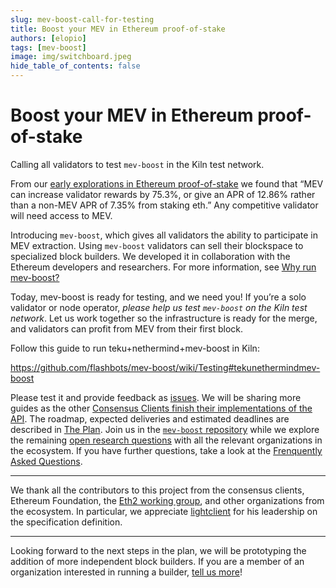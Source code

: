 ```yaml
---
slug: mev-boost-call-for-testing
title: Boost your MEV in Ethereum proof-of-stake
authors: [elopio]
tags: [mev-boost]
image: img/switchboard.jpeg
hide_table_of_contents: false
---
```


# Boost your MEV in Ethereum proof-of-stake

Calling all validators to test `mev-boost` in the Kiln test network.

<!--truncate-->

From our [early explorations in Ethereum proof-of-stake](https://writings.flashbots.net/research/mev-eth2) we found that “MEV can increase validator rewards by 75.3%, or give an APR of 12.86% rather than a non-MEV APR of 7.35% from staking eth.” Any competitive validator will need access to MEV.

Introducing `mev-boost`, which gives all validators the ability to participate in MEV extraction. Using `mev-boost` validators can sell their blockspace to specialized block builders. We developed it in collaboration with the Ethereum developers and researchers. For more information, see [Why run mev-boost?](https://writings.flashbots.net/writings/why-run-mevboost/)

Today, mev-boost is ready for testing, and we need you! If you’re a solo validator or node operator, *please help us test `mev-boost` on the Kiln test network*. Let us work together so the infrastructure is ready for the merge, and validators can profit from MEV from their first block.

Follow this guide to run teku+nethermind+mev-boost in Kiln:

https://github.com/flashbots/mev-boost/wiki/Testing#tekunethermindmev-boost

Please test it and provide feedback as [issues](https://github.com/flashbots/mev-boost/issues). We will be sharing more guides as the other [Consensus Clients finish their implementations of the API](https://github.com/flashbots/mev-boost#consensus-clients-implementation-status). The roadmap, expected deliveries and estimated deadlines are described in [The Plan](https://github.com/flashbots/mev-boost/wiki/The-Plan-(tm)). Join us in the [`mev-boost` repository](https://github.com/flashbots/mev-boost/) while we explore the remaining [open research questions](https://github.com/flashbots/mev-boost/wiki/Research#open-questions) with all the relevant organizations in the ecosystem. If you have further questions, take a look at the [Frenquently Asked Questions](https://github.com/flashbots/mev-boost/wiki/Frequently-Asked-Questions).

---

We thank all the contributors to this project from the consensus clients, Ethereum Foundation, the [Eth2 working group](https://writings.flashbots.net/writings/announcing-eth2-working-group/), and other organizations from the ecosystem. In particular, we appreciate [lightclient](https://github.com/lightclient/) for his leadership on the specification definition.

---

Looking forward to the next steps in the plan, we will be prototyping the addition of more independent block builders. If you are a member of an organization interested in running a builder, [tell us more](https://github.com/flashbots/mev-boost/issues/145)!
